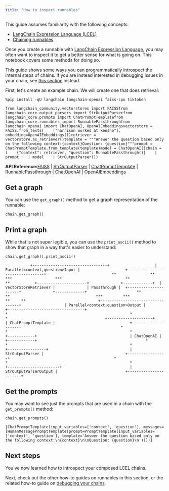 ```yaml
---
title: "How to inspect runnables"
---
```


<Info>
  This guide assumes familiarity with the following concepts:

  * [LangChain Expression Language (LCEL)](/src/oss/concepts/lcel)
  * [Chaining runnables](/src/oss/how_to/sequence)
</Info>

Once you create a runnable with [LangChain Expression Language](/src/oss/concepts/lcel), you may often want to inspect it to get a better sense for what is going on. This notebook covers some methods for doing so.

This guide shows some ways you can programmatically introspect the internal steps of chains. If you are instead interested in debugging issues in your chain, see [this section](/src/oss/how_to/debugging) instead.

First, let's create an example chain. We will create one that does retrieval:

```
%pip install -qU langchain langchain-openai faiss-cpu tiktoken
```

```
from langchain_community.vectorstores import FAISSfrom langchain_core.output_parsers import StrOutputParserfrom langchain_core.prompts import ChatPromptTemplatefrom langchain_core.runnables import RunnablePassthroughfrom langchain_openai import ChatOpenAI, OpenAIEmbeddingsvectorstore = FAISS.from_texts(    ["harrison worked at kensho"], embedding=OpenAIEmbeddings())retriever = vectorstore.as_retriever()template = """Answer the question based only on the following context:{context}Question: {question}"""prompt = ChatPromptTemplate.from_template(template)model = ChatOpenAI()chain = (    {"context": retriever, "question": RunnablePassthrough()}    | prompt    | model    | StrOutputParser())
```

**API Reference:**[FAISS](https://python.langchain.com/api_reference/community/vectorstores/langchain_community.vectorstores.faiss.FAISS.html) | [StrOutputParser](https://python.langchain.com/api_reference/core/output_parsers/langchain_core.output_parsers.string.StrOutputParser.html) | [ChatPromptTemplate](https://python.langchain.com/api_reference/core/prompts/langchain_core.prompts.chat.ChatPromptTemplate.html) | [RunnablePassthrough](https://python.langchain.com/api_reference/core/runnables/langchain_core.runnables.passthrough.RunnablePassthrough.html) | [ChatOpenAI](https://python.langchain.com/api_reference/openai/chat_models/langchain_openai.chat_models.base.ChatOpenAI.html) | [OpenAIEmbeddings](https://python.langchain.com/api_reference/openai/embeddings/langchain_openai.embeddings.base.OpenAIEmbeddings.html)

## Get a graph

You can use the `get_graph()` method to get a graph representation of the runnable:

```
chain.get_graph()
```

## Print a graph

While that is not super legible, you can use the `print_ascii()` method to show that graph in a way that's easier to understand:

```
chain.get_graph().print_ascii()
```

```
           +---------------------------------+                    | Parallel<context,question>Input |                    +---------------------------------+                             **               **                                 ***                   ***                            **                         **           +----------------------+              +-------------+  | VectorStoreRetriever |              | Passthrough |  +----------------------+              +-------------+                      **               **                                      ***         ***                                           **     **                                +----------------------------------+                   | Parallel<context,question>Output |                   +----------------------------------+                                     *                                                      *                                                      *                                           +--------------------+                                 | ChatPromptTemplate |                                 +--------------------+                                            *                                                      *                                                      *                                               +------------+                                         | ChatOpenAI |                                         +------------+                                                *                                                      *                                                      *                                            +-----------------+                                    | StrOutputParser |                                    +-----------------+                                              *                                                      *                                                      *                                         +-----------------------+                              | StrOutputParserOutput |                              +-----------------------+
```

## Get the prompts

You may want to see just the prompts that are used in a chain with the `get_prompts()` method:

```
chain.get_prompts()
```

```
[ChatPromptTemplate(input_variables=['context', 'question'], messages=[HumanMessagePromptTemplate(prompt=PromptTemplate(input_variables=['context', 'question'], template='Answer the question based only on the following context:\n{context}\n\nQuestion: {question}\n'))])]
```

## Next steps

You've now learned how to introspect your composed LCEL chains.

Next, check out the other how-to guides on runnables in this section, or the related how-to guide on [debugging your chains](/src/oss/how_to/debugging).
